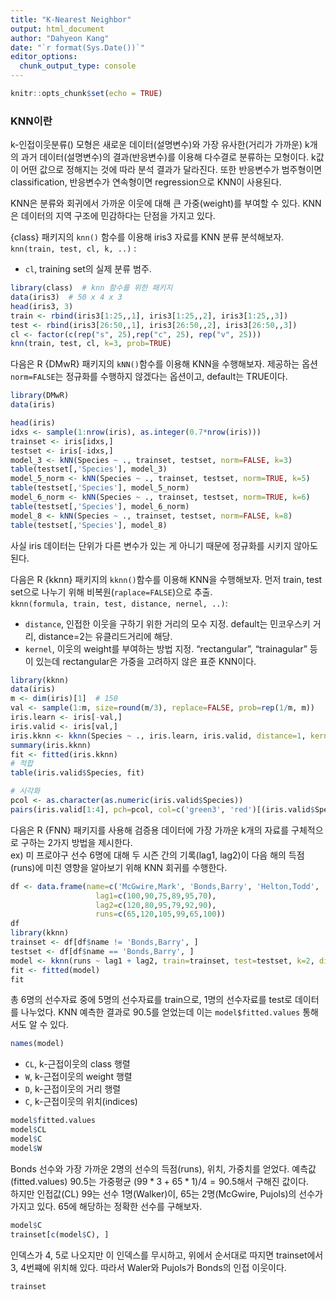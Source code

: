 ```yaml
---
title: "K-Nearest Neighbor"
output: html_document
author: "Dahyeon Kang"
date: "`r format(Sys.Date())`" 
editor_options: 
  chunk_output_type: console
---
```


```r
knitr::opts_chunk$set(echo = TRUE)
```

### KNN이란
k-인접이웃분류() 모형은 새로운 데이터(설명변수)와 가장 유사한(거리가 가까운) k개의 과거 데이터(설명변수)의 결과(반응변수)를 이용해 다수결로 분류하는 모형이다. k값이 어떤 값으로 정해지는 것에 따라 분석 결과가 달라진다. 또한 반응변수가 범주형이면 classification, 반응변수가 연속형이면 regression으로 KNN이 사용된다. 

KNN은 분류와 회귀에서 가까운 이웃에 대해 큰 가중(weight)를 부여할 수 있다. KNN은 데이터의 지역 구조에 민감하다는 단점을 가지고 있다.

{class} 패키지의 `knn()` 함수를 이용해 iris3 자료를 KNN 분류 분석해보자. `knn(train, test, cl, k, ..)` :

* `cl`, training set의 실제 분류 범주.
```r
library(class)  # knn 함수를 위한 패키지
data(iris3)  # 50 x 4 x 3
head(iris3, 3)
train <- rbind(iris3[1:25,,1], iris3[1:25,,2], iris3[1:25,,3])
test <- rbind(iris3[26:50,,1], iris3[26:50,,2], iris3[26:50,,3])
cl <- factor(c(rep("s", 25),rep("c", 25), rep("v", 25)))
knn(train, test, cl, k=3, prob=TRUE)
```

다음은 R {DMwR} 패키지의 `kNN()`함수를 이용해 KNN을 수행해보자. 제공하는 옵션  `norm=FALSE`는 정규화를 수행하지 않겠다는 옵션이고, default는 TRUE이다.
```r
library(DMwR)
data(iris)
```
```r
head(iris)
idxs <- sample(1:nrow(iris), as.integer(0.7*nrow(iris)))
trainset <- iris[idxs,]
testset <- iris[-idxs,]
model_3 <- kNN(Species ~ ., trainset, testset, norm=FALSE, k=3)
table(testset[,'Species'], model_3)
model_5_norm <- kNN(Species ~ ., trainset, testset, norm=TRUE, k=5)
table(testset[,'Species'], model_5_norm)
model_6_norm <- kNN(Species ~ ., trainset, testset, norm=TRUE, k=6)
table(testset[,'Species'], model_6_norm)
model_8 <- kNN(Species ~ ., trainset, testset, norm=FALSE, k=8)
table(testset[,'Species'], model_8)
```
사실 iris 데이터는 단위가 다른 변수가 있는 게 아니기 때문에 정규화를 시키지 않아도 된다.

다음은 R {kknn} 패키지의 `kknn()`함수를 이용해 KNN을 수행해보자. 먼저 train, test set으로 나누기 위해 비복원(`raplace=FALSE`)으로 추출.  
`kknn(formula, train, test, distance, nernel, ..)`:  

* `distance`, 인접한 이웃을 구하기 위한 거리의 모수 지정. default는 민코우스키 거리, distance=2는 유클리드거리에 해당.
* `kernel`, 이웃의 weight를 부여하는 방법 지정. "rectangular", "trainagular" 등이 있는데 rectangular은 가중을 고려하지 않은 표준 KNN이다. 
```r
library(kknn)
data(iris)
m <- dim(iris)[1]  # 150
val <- sample(1:m, size=round(m/3), replace=FALSE, prob=rep(1/m, m))
iris.learn <- iris[-val,]
iris.valid <- iris[val,]
iris.kknn <- kknn(Species ~ ., iris.learn, iris.valid, distance=1, kernel='triangular')
summary(iris.kknn)
fit <- fitted(iris.kknn)
# 적합
table(iris.valid$Species, fit)
```

``` r
# 시각화
pcol <- as.character(as.numeric(iris.valid$Species))
pairs(iris.valid[1:4], pch=pcol, col=c('green3', 'red')[(iris.valid$Species != fit) + 1]) # green-정답(1), red-오답(2)
```

다음은 R {FNN} 패키지를 사용해 검증용 데이터에 가장 가까운 k개의 자료를 구체적으로 구하는 2가지 방법을 제시한다.  
ex) 미 프로야구 선수 6명에 대해 두 시즌 간의 기록(lag1, lag2)이 다음 해의 득점(runs)에 미친 영향을 알아보기 위해 KNN 회귀를 수행한다. 
```r
df <- data.frame(name=c('McGwire,Mark', 'Bonds,Barry', 'Helton,Todd', 'Walker,Larry', 'Pujols,Albert', 'Pedroia,Dustin'),
                   lag1=c(100,90,75,89,95,70),
                   lag2=c(120,80,95,79,92,90),
                   runs=c(65,120,105,99,65,100))
df
library(kknn)
trainset <- df[df$name != 'Bonds,Barry', ]
testset <- df[df$name == 'Bonds,Barry', ]
model <- kknn(runs ~ lag1 + lag2, train=trainset, test=testset, k=2, distance=1)
fit <- fitted(model)
fit
```
총 6명의 선수자료 중에 5명의 선수자료를 train으로, 1명의 선수자료를 test로 데이터를 나누었다. KNN 예측한 결과로 90.5를 얻었는데 이는 `model$fitted.values` 통해서도 알 수 있다.
```r
names(model)
```
* `CL`, k-근접이웃의 class 행렬  
* `W`, k-근접이웃의 weight 행렬  
* `D`, k-근접이웃의 거리 행렬  
* `C`, k-근접이웃의 위치(indices)
```r
model$fitted.values
model$CL
model$C
model$W
```
Bonds 선수와 가장 가까운 2명의 선수의 득점(runs), 위치, 가중치를 얻었다. 예측값(fitted.values) 90.5는 가중평균 $(99*3 + 65*1)/4=90.5$해서 구해진 값이다.   
하지만 인접값(CL) 99는 선수 1명(Walker)이, 65는 2명(McGwire, Pujols)의 선수가 가지고 있다. 65에 해당하는 정확한 선수를 구해보자.  
```r
model$C
trainset[c(model$C), ]
```
인덱스가 4, 5로 나오지만 이 인덱스를 무시하고, 위에서 순서대로 따지면 trainset에서 3, 4번쨰에 위치해 있다. 따라서 Waler와 Pujols가 Bonds의 인접 이웃이다.
```r
trainset
```


















